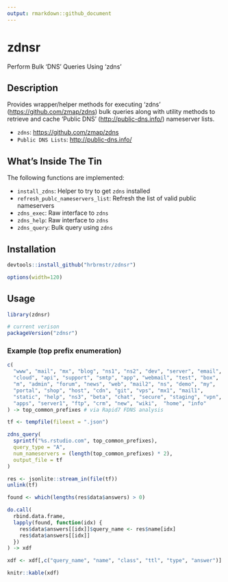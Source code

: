 ```yaml
---
output: rmarkdown::github_document
---
```


# zdnsr

Perform Bulk 'DNS' Queries Using 'zdns'

## Description

Provides wrapper/helper methods for executing 'zdns'  (<https://github.com/zmap/zdns>) bulk queries along with utility methods to retrieve and cache 'Public DNS' (<http://public-dns.info/>) nameserver lists.

- `zdns`: <https://github.com/zmap/zdns>
- `Public DNS Lists`: <http://public-dns.info/>

## What's Inside The Tin

The following functions are implemented:

- `install_zdns`:	Helper to try to get `zdns` installed
- `refresh_publc_nameservers_list`:	Refresh the list of valid public nameservers
- `zdns_exec`:	Raw interface to `zdns`
- `zdns_help`:	Raw interface to `zdns`
- `zdns_query`:	Bulk query using `zdns`

## Installation

```r
devtools::install_github("hrbrmstr/zdnsr")
```

```r
options(width=120)
```

## Usage

```r
library(zdnsr)

# current verison
packageVersion("zdnsr")

```

### Example (top prefix enumeration)

```r
c(
  "www", "mail", "mx", "blog", "ns1", "ns2", "dev", "server", "email", 
  "cloud", "api", "support", "smtp", "app", "webmail", "test", "box", 
  "m", "admin", "forum", "news", "web", "mail2", "ns", "demo", "my", 
  "portal", "shop", "host", "cdn", "git", "vps", "mx1", "mail1", 
  "static", "help", "ns3", "beta", "chat", "secure", "staging", "vpn", 
  "apps", "server1", "ftp", "crm", "new", "wiki",  "home", "info"
) -> top_common_prefixes # via Rapid7 FDNS analysis

tf <- tempfile(fileext = ".json")

zdns_query(
  sprintf("%s.rstudio.com", top_common_prefixes),
  query_type = "A",
  num_nameservers = (length(top_common_prefixes) * 2),
  output_file = tf
)

res <- jsonlite::stream_in(file(tf))
unlink(tf)

found <- which(lengths(res$data$answers) > 0)

do.call(
  rbind.data.frame,
  lapply(found, function(idx) {
    res$data$answers[[idx]]$query_name <- res$name[idx]
    res$data$answers[[idx]]
  })
) -> xdf

xdf <- xdf[,c("query_name", "name", "class", "ttl", "type", "answer")]

knitr::kable(xdf)
```
